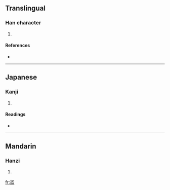 ==Translingual==

===Han character===
{{Han char|rn=85|rad=水|as=05|sn=8|four=|canj=水月廿 (EBT)}}

# {{defn|Han|sort=水05}}

====References====
* {{Han ref|kx=0619.090|dkj=17335|dj=1014.050|hdz=31576.090|uh=6CF4|ud=27892}}

----

==Japanese==

===Kanji===
{{ja-kanji|grade=|rs=水05}}

# {{defn|Japanese}}

====Readings====
* {{ja-readings|on=[[かん]] (kan)|kun=[[きよめる]] (kiyomeru)}}

----

==Mandarin==

===Hanzi===
{{cmn-hanzi|pin=[[guàn]] ([[guan4]])|wg=kuan<sup>4</sup>}}

# {{defn|Mandarin}}

[[fr:泴]]